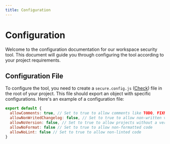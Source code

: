 ```yaml
---
title: Configuration
---
```


# Configuration

Welcome to the configuration documentation for our workspace security tool. This document will guide you through configuring the tool according to your project requirements.

## Configuration File

To configure the tool, you need to create a `secure.config.js` ([Check](/docs#creating-config-file)) file in the root of your project. This file should export an object with specific configurations. Here's an example of a configuration file:

```javascript
export default {
  allowComments: true, // Set to true to allow comments like TODO, FIXME and BUG
  allowNonWritedChangelog: false, // Set to true to allow non-written versions on changelog files
  allowNoVersion: false, // Set to true to allow projects without a version
  allowNoFormat: false // Set to true to allow non-formatted code
  allowNoLint: false // Set to true to allow non-linted code
}
```
